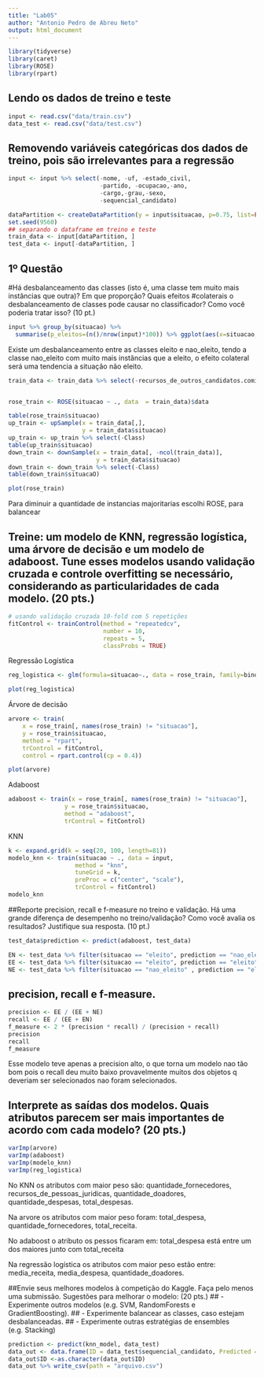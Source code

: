 ```yaml
---
title: "Lab05"
author: "Antonio Pedro de Abreu Neto"
output: html_document
---
```


```r
library(tidyverse)
library(caret)
library(ROSE)
library(rpart)
```

## Lendo os dados de treino e teste
```r
input <- read.csv("data/train.csv")
data_test <- read.csv("data/test.csv")
```

## Removendo variáveis categóricas dos dados de treino, pois são irrelevantes para a regressão
```r
input <- input %>% select(-nome, -uf, -estado_civil, 
                          -partido, -ocupacao,-ano, 
                          -cargo,-grau,-sexo, 
                          -sequencial_candidato)
```

```r
dataPartition <- createDataPartition(y = input$situacao, p=0.75, list=FALSE)
set.seed(9560)
## separando o dataframe em treino e teste
train_data <- input[dataPartition, ]
test_data <- input[-dataPartition, ]
```

## 1º Questão
#Há desbalanceamento das classes (isto é, uma classe tem muito mais instâncias que outra)? Em que proporção? Quais efeitos #colaterais o desbalanceamento de classes pode causar no classificador? Como você poderia tratar isso? (10 pt.)

```r
input %>% group_by(situacao) %>%
  summarise(p_eleitos=(n()/nrow(input)*100)) %>% ggplot(aes(x=situacao, y=p_eleitos, fill=situacao)) + geom_col()
```

Existe um desbalanceamento entre as classes eleito e nao_eleito, tendo a classe nao_eleito com muito mais instâncias que a eleito, o efeito colateral será uma tendencia a situação não eleito.

```r
train_data <- train_data %>% select(-recursos_de_outros_candidatos.comites, -recursos_de_partido_politico, -recursos_de_pessoas_fisicas, -recursos_de_pessoas_juridicas, -recursos_proprios)


rose_train <- ROSE(situacao ~ ., data  = train_data)$data  

table(rose_train$situacao) 
up_train <- upSample(x = train_data[,],
                     y = train_data$situacao)  
up_train <- up_train %>% select(-Class)
table(up_train$situacao) 
down_train <- downSample(x = train_data[, -ncol(train_data)],
                         y = train_data$situacao)
down_train <- down_train %>% select(-Class)
table(down_train$situacaO)  

plot(rose_train)
```

Para diminuir a quantidade de instancias majoritarias escolhi ROSE, para balancear


## Treine: um modelo de KNN, regressão logística, uma árvore de decisão e um modelo de adaboost. Tune esses modelos usando validação cruzada e controle overfitting se necessário, considerando as particularidades de cada modelo.  (20 pts.)
```r
# usando validação cruzada 10-fold com 5 repetições
fitControl <- trainControl(method = "repeatedcv",
                           number = 10,
                           repeats = 5,
                           classProbs = TRUE)
```

Regressão Logística

```r
reg_logistica <- glm(formula=situacao~., data = rose_train, family=binomial)

plot(reg_logistica)
```

Árvore de decisão

```r
arvore <- train(
    x = rose_train[, names(rose_train) != "situacao"],
    y = rose_train$situacao,
    method = "rpart",
    trControl = fitControl,
    control = rpart.control(cp = 0.4))

plot(arvore)
```

Adaboost

```r
adaboost <- train(x = rose_train[, names(rose_train) != "situacao"],
                y = rose_train$situacao,
                method = "adaboost",
                trControl = fitControl)
```

KNN
```r
k <- expand.grid(k = seq(20, 100, length=81))
modelo_knn <- train(situacao ~ ., data = input, 
                   method = "knn", 
                   tuneGrid = k, 
                   preProc = c("center", "scale"), 
                   trControl = fitControl)
modelo_knn
```

##Reporte precision, recall e f-measure no treino e validação. Há uma grande diferença de desempenho no treino/validação? Como você avalia os resultados? Justifique sua resposta. (10 pt.)

```r
test_data$prediction <- predict(adaboost, test_data)
```

```r
EN <- test_data %>% filter(situacao == "eleito", prediction == "nao_eleito" ) %>% nrow()
EE <- test_data %>% filter(situacao == "eleito", prediction == "eleito") %>% nrow()
NE <- test_data %>% filter(situacao == "nao_eleito" , prediction == "eleito") %>% nrow() 
```

## precision, recall e f-measure.
```r
precision <- EE / (EE + NE)
recall <- EE / (EE + EN)
f_measure <- 2 * (precision * recall) / (precision + recall)
precision
recall
f_measure
```

Esse modelo teve apenas a precision alto, o que torna um modelo nao tão bom pois o recall deu muito baixo provavelmente muitos dos objetos q deveriam ser selecionados nao foram selecionados.


## Interprete as saídas dos modelos. Quais atributos parecem ser mais importantes de acordo com cada modelo? (20 pts.)

```r

varImp(arvore)
varImp(adaboost)
varImp(modelo_knn)
varImp(reg_logistica)

```

No KNN os atributos com maior peso são:
      quantidade_fornecedores,
      recursos_de_pessoas_juridicas,
      quantidade_doadores,
      quantidade_despesas,
      total_despesas.

Na arvore os atributos com maior peso foram:
      total_despesa,
      quantidade_fornecedores,
      total_receita.

No adaboost o atributo os pessos ficaram em: total_despesa está entre um dos maiores junto com total_receita

Na regressão logística os atributos com maior peso estão entre: 
      media_receita,
      media_despesa,
      quantidade_doadores.

##Envie seus melhores modelos à competição do Kaggle. Faça pelo menos uma submissão. Sugestões para melhorar o modelo: (20 pts.)
## - Experimente outros modelos (e.g. SVM, RandomForests e GradientBoosting).
## - Experimente balancear as classes,  caso estejam desbalanceadas.
## - Experimente outras estratégias de ensembles (e.g. Stacking)

```r
prediction <- predict(knn_model, data_test)  
data_out <- data.frame(ID = data_test$sequencial_candidato, Predicted = prediction) 
data_out$ID <-as.character(data_out$ID)  
data_out %>% write_csv(path = "arquivo.csv") 
```
